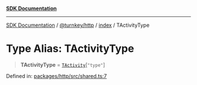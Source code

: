 [**SDK Documentation**](../../../../README.mdx)

***

[SDK Documentation](../../../../packages.mdx) / [@turnkey/http](../../README.mdx) / [index](../README.mdx) / TActivityType

# Type Alias: TActivityType

> **TActivityType** = [`TActivity`](TActivity.mdx)\[`"type"`\]

Defined in: [packages/http/src/shared.ts:7](https://github.com/tkhq/sdk/blob/078f5423e923fbd1d7fd39440402d7f01d09c3d0/packages/http/src/shared.ts#L7)
